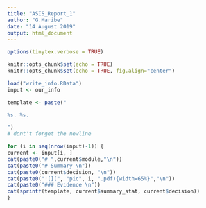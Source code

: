 ---
title: "ASIS_Report_1"
author: "G.Maribe"
date: "14 August 2019"
output: html_document
---

```{r, include=FALSE}
options(tinytex.verbose = TRUE)
```

```{r setup, include=FALSE}
knitr::opts_chunk$set(echo = TRUE)
knitr::opts_chunk$set(echo = TRUE, fig.align="center")
```


```{r echo = FALSE, fig.margin=TRUE, results = "asis"}
load("write_info.RData")
input <- our_info

template <- paste("

%s. %s.

")
# dont't forget the newline

for (i in seq(nrow(input)-1)) {
current <- input[i, ]
cat(paste0("# ",current$module,"\n"))
cat(paste0("# Summary \n"))
cat(paste0(current$decision, "\n"))
cat(paste0("![](", "pic", i, ".pdf){width=65%}","\n"))
cat(paste0("### Evidence \n"))
cat(sprintf(template, current$summary_stat, current$decision))
}
```